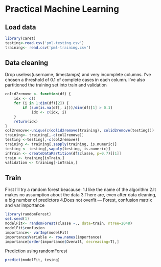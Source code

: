 Practical Machine Learning
===

Load data
---

```r
library(caret)
testing<-read.csv('pml-testing.csv')
training<- read.csv('pml-training.csv')
```

Data cleaning
---
Drop useless(username, timestamps) and very incomplete columns. I've chosen a threshold of 0.1 of complete cases in each column.
I've also partitioned the training set into train and validation

```r
colid2remove <- function(df) {
    idx <- c()
    for (i in 1:dim(df)[2]) {
        if (sum(is.na(df[, i]))/dim(df)[1] > 0.1) 
            idx <- c(idx, i)
    }
    return(idx)
}
col2remove<-unique(c(colid2remove(training), colid2remove(testing)))
training<- training[,-c(col2remove)]
testing <-testing[,-c(col2remove)]
training <- training[,sapply(training, is.numeric)]
testing <- testing[,sapply(testing, is.numeric)]
inTrain <- createDataPartition(df$classe, p=0.7)[[1]]
train <- training[inTrain,]
validation <- training[-inTrain,]

```

Train
---
First I'll try a random forest beacause:
1.I like the name of the algorithm
2.It makes no assumption about the data
3.There are, even after data cleaning, a big number of predictors
4.Does not overfit
---
Forest, confusion matrix and var importance

```r
library(randomForest)
set.seed(1)
modelFit<- randomForest(classe ~., data=train, ntree=2048)
modelFit$confusion
importance<- varImp(modelFit)
importance$Variable <- row.names(importance)
importance[order(importance$Overall, decreasing=T),]
```

Prediction using randomForest

```r
predict(modelFit, tesing)
```

